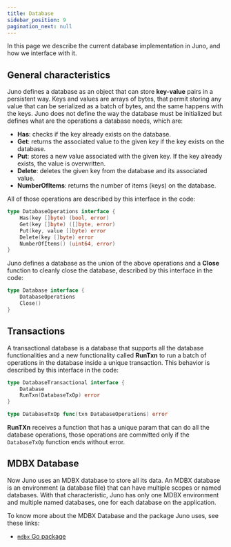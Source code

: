 ```yaml
---
title: Database
sidebar_position: 9
pagination_next: null
---
```


In this page we describe the current database implementation in Juno, and how we interface with it.

## General characteristics

Juno defines a database as an object that can store **key-value** pairs in a persistent way. Keys and values are
arrays of bytes, that permit storing any value that can be serialized as a batch of bytes, and the same happens with the
keys. Juno does not define the way the database must be initialized but defines what are the operations a database
needs, which are:

- **Has**: checks if the key already exists on the database.
- **Get**: returns the associated value to the given key if the key exists on the database.
- **Put**: stores a new value associated with the given key. If the key already exists, the value is overwritten.
- **Delete**: deletes the given key from the database and its associated value.
- **NumberOfItems**: returns the number of items (keys) on the database.

All of those operations are described by this interface in the code:

```go
type DatabaseOperations interface {
	Has(key []byte) (bool, error)
	Get(key []byte) ([]byte, error)
	Put(key, value []byte) error
	Delete(key []byte) error
	NumberOfItems() (uint64, error)
}
```

Juno defines a database as the union of the above operations and a **Close** function to cleanly close the database,
described by this interface in the code:

```go
type Database interface {
	DatabaseOperations
	Close()
}
```

## Transactions

A transactional database is a database that supports all the database functionalities and a new functionality called
**RunTxn** to run a batch of operations in the database inside a unique transaction. This behavior is described by
this interface in the code:

```go
type DatabaseTransactional interface {
	Database
	RunTxn(DatabaseTxOp) error
}

type DatabaseTxOp func(txn DatabaseOperations) error
```

**RunTXn** receives a function that has a unique param that can do all the database operations, those operations are
committed only if the `DatabaseTxOp` function ends without error.

## MDBX Database

Now Juno uses an MDBX database to store all its data. An MDBX database is an environment (a database file) that can
have multiple scopes or named databases. With that characteristic, Juno has only one MDBX environment and multiple
named databases, one for each database on the application.

To know more about the MDBX Database and the package Juno uses, see these links:

- [`mdbx` Go package](https://pkg.go.dev/github.com/torquem-ch/mdbx-go/mdbx)
